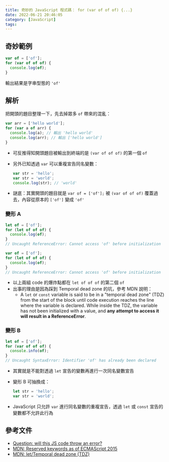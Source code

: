 ```yaml
---
title: 奇妙的 JavaScript 程式碼： for (var of of of) {...}
date: 2022-06-21 20:46:05
category: [JavaScript]
tags:
---
```


## 奇妙範例

```js
var of = ['of'];
for (var of of of) {
  console.log(of);
}
```

輸出結果是字串型態的 `'of'`

## 解析

把開頭的題目整理一下，先去掉眾多 `of` 帶來的混亂：

```js
var arr = ['hello world'];
for (var a of arr) {
  console.log(a); // 輸出 'hello world'
  console.log(arr); // 輸出 ['hello world']
}
```

- 可反推得知開頭題目被輸出到終端的是 `(var of of of)` 的第一個 `of`
- 另外已知透過 `var` 可以重複宣告同名變數：

  ```js
  var str = 'hello';
  var str = 'world';
  console.log(str); // 'world'
  ```

- 謎底：其實開頭的題目就是 `var of = ['of'];` 被 `(var of of of)` 覆蓋過去，內容從原本的 `['of']` 變成 `'of'`

### 變形 A

```js
let of = ['of'];
for (let of of of) {
  console.log(of);
}
// Uncaught ReferenceError: Cannot access 'of' before initialization
```

```js
var of = ['of'];
for (let of of of) {
  console.log(of);
}
// Uncaught ReferenceError: Cannot access 'of' before initialization
```

- 以上兩組 code 的爆炸點都在 `let of of of` 的第二個 `of`
- 出事的理由是因為踩到 Temporal dead zone 的坑，參考 MDN 說明：
  - A `let` or `const` variable is said to be in a "temporal dead zone" (TDZ) from the start of the block until code execution reaches the line where the variable is declared. While inside the TDZ, the variable has not been initialized with a value, and **any attempt to access it will result in a ReferenceError**.

### 變形 B

```js
let of = ['of'];
for (var of of of) {
  console.info(of);
}
// Uncaught SyntaxError: Identifier 'of' has already been declared
```

- 其實就是不能對透過 `let` 宣告的變數再進行一次同名變數宣告
- 變形 B 可抽換成：

  ```js
  let str = 'hello';
  var str = 'world';
  ```

- JavaScript 只允許 `var` 進行同名變數的重複宣告，透過 `let` 或 `const` 宣告的變數都不允許此行為

## 參考文件

- [Question: will this JS code throw an error?](https://twitter.com/madzadev/status/1538432593137483783?s=20&t=mr7eOBs-wUlDQAVPUY4y1g)
- [MDN: Reserved keywords as of ECMAScript 2015](https://developer.mozilla.org/en-US/docs/Web/JavaScript/Reference/Lexical_grammar#reserved_keywords_as_of_ecmascript_2015)
- [MDN: let/Temporal dead zone (TDZ)](https://developer.mozilla.org/en-US/docs/Web/JavaScript/Reference/Statements/let#temporal_dead_zone_tdz)
